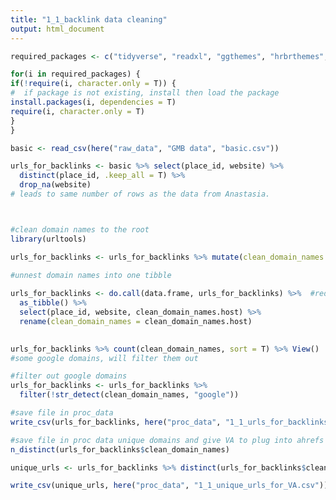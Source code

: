 ```yaml
---
title: "1_1_backlink data cleaning"
output: html_document
---
```

```r
required_packages <- c("tidyverse", "readxl", "ggthemes", "hrbrthemes", "extrafont", "plotly", "scales", "stringr", "gganimate", "here", "tidytext", "sentimentr", "scales", "DT", "here", "sm", "mblm", "prettydoc", "reshape2", "treemapify", "glue", "magick", "imager", "fs", "knitr", "DataExplorer", "inspectdf", "rmdformats", "prettydoc", "janitor", "urltools")

for(i in required_packages) { 
if(!require(i, character.only = T)) {
#  if package is not existing, install then load the package
install.packages(i, dependencies = T)
require(i, character.only = T)
}
}
```



```r
basic <- read_csv(here("raw_data", "GMB data", "basic.csv"))

urls_for_backlinks <- basic %>% select(place_id, website) %>% 
  distinct(place_id, .keep_all = T) %>% 
  drop_na(website)
# leads to same number of rows as the data from Anastasia. 



#clean domain names to the root
library(urltools)

urls_for_backlinks <- urls_for_backlinks %>% mutate(clean_domain_names = suffix_extract(domain(website)))  
     
#unnest domain names into one tibble

urls_for_backlinks <- do.call(data.frame, urls_for_backlinks) %>%  #reduce(data.frame) works also, see https://stackoverflow.com/questions/62313519/unnest-dataframe-within-dataframe-r 
  as_tibble() %>% 
  select(place_id, website, clean_domain_names.host) %>% 
  rename(clean_domain_names = clean_domain_names.host)
  
```


```r
urls_for_backlinks %>% count(clean_domain_names, sort = T) %>% View()
#some google domains, will filter them out

#filter out google domains
urls_for_backlinks <- urls_for_backlinks %>% 
  filter(!str_detect(clean_domain_names, "google")) 

#save file in proc_data
write_csv(urls_for_backlinks, here("proc_data", "1_1_urls_for_backlinks_clean_domain_names.csv"))


```


```r
#save file in proc data unique domains and give VA to plug into ahrefs
n_distinct(urls_for_backlinks$clean_domain_names)

unique_urls <- urls_for_backlinks %>% distinct(urls_for_backlinks$clean_domain_names) 

write_csv(unique_urls, here("proc_data", "1_1_unique_urls_for_VA.csv"))
```


```r

```

